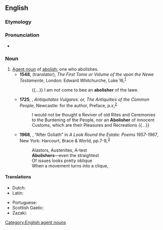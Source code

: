 ==English==

===Etymology===
{{suffix|abolish|er|id2=agent noun|lang=en}}

===Pronunciation===
* {{a|US}} {{IPA|/əˈbɑl.ɪʃ.ɚ/|/əˈbɑl.əʃ.ɚ/|lang=en}}

===Noun===
{{en-noun}}

# [[agent noun|Agent noun]] of [[abolish]]; one who abolishes. {{defdate|From the 16<sup>th</sup> century.}}
#* '''1548''', {{w|Nicholas Udall}} (translator), ''The First Tome or Volume of the {{w|Paraphrases of Erasmus|Paraphrase of Erasmus}} vpon the Newe Testamente'', London: Edward Whitchurche, Luke 16,<sup>[http://name.umdl.umich.edu/A16036.0001.001]</sup>
#*: {{...}} I am not come to bee an '''abolisher''' of the lawe.
#* '''1725''', {{w|Henry Bourne}}, ''Antiquitates Vulgares: or, The Antiquities of the Common People'', Newcastle: for the author, Preface, p.{{nbsp}}x,<sup>[http://name.umdl.umich.edu/004875177.0001.000]</sup>
#*: I would not be thought a Reviver of old Rites and Ceremonies to the Burdening of the People, nor an '''Abolisher''' of innocent Customs, which are their Pleasures and Recreations {{...}}
#* '''1968''', {{w|Kingsley Amis}}, “After Goliath” in ''A Look Round the Estate: Poems 1957-1967'', New York: Harcourt, Brace & World, pp.{{nbsp}}7-8,<sup>[https://archive.org/details/lookroundestate00amis]</sup>
#*: Alastors, Austenites, A-test
#*: '''Abolishers'''—even the straightest
#*: Of issues looks pretty oblique
#*: When a movement turns into a clique,
#*:

====Translations====
{{trans-top|one who abolishes}}
* Dutch: {{t|nl|afschaffer}}
* Latin: {{t|la|abolitor|m}}
{{trans-mid}}
* Portuguese: {{t|pt|abolidor|m}}
* Scottish Gaelic: {{t|gd|mì-laghachair}}
* Zazaki: {{t|zza|wedarder|c}}
{{trans-bottom}}

[[Category:English agent nouns]]
